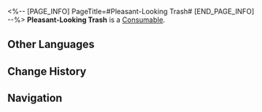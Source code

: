 <%-- [PAGE_INFO]
PageTitle=#Pleasant-Looking Trash#
[END_PAGE_INFO] --%>
{{Item Infobox
|id          = 408002
|image       = Item Pleasant-Looking Trash.png
|type        = Consumable
|invCategory = Consumables
|rarity      = 3
|effect      = When used, instantly recovers 4 Technique Points for the team.
|description = Worthless things are beautiful in their own way.
}}
'''Pleasant-Looking Trash''' is a [[Consumable]].

==Other Languages==
{{Other Languages
|en   = Pleasant-Looking Trash
|zhs  = 好看的垃圾
|zht  = 好看的垃圾
|ja   = 綺麗なゴミ
|ko   = 예쁜 쓰레기
|es   = Basura hermosa
|fr   = Poubelle d'aspect agréable
|ru   = Приятный на вид мусор
|th   = Pleasant-Looking Trash
|vi   = Rác Đẹp Đẽ
|de   = Gut aussehender Müll
|id   = Pleasant-Looking Trash
|pt   = Lixo de Aparência Agradável
}}

==Change History==
{{Change History|2.0}}

==Navigation==
{{Consumable Navbox}}